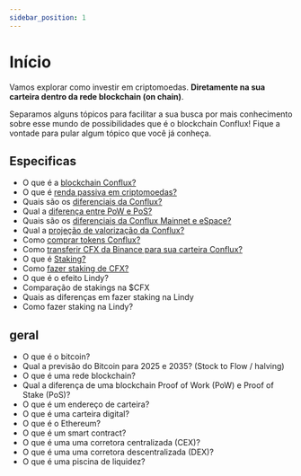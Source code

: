 ```yaml
---
sidebar_position: 1
---
```


# Início

Vamos explorar como investir em criptomoedas. 
**Diretamente na sua carteira dentro da rede blockchain (on chain)**.

Separamos alguns tópicos para facilitar a sua busca por mais conhecimento sobre esse mundo de possibilidades que é o 
blockchain Conflux! Fique a vontade para pular algum tópico que você já conheça.

## Especificas
- O que é a [blockchain Conflux?](/docs/tutorial-basics/o-que-e-a-blockchain-conflux)
- O que é [renda passiva em criptomoedas?](/docs/tutorial-basics/o-que-renda-passiva-em-criptomoedas)
- Quais são os [diferenciais da Conflux?](/docs/tutorial-basics/diferenciais-conflux)
- Qual a [diferença entre PoW e PoS?](/docs/tutorial-basics/diferenca-entre-pow-e-pos)
- Quais são os [diferenciais da Conflux Mainnet e eSpace?](/docs/tutorial-basics/diferencas-conflux-mainnet-espace)
- Qual a [projeção de valorização da Conflux?](/docs/tutorial-basics/qual-a-projecao-de-valorizacao-da-conflux)
- Como [comprar tokens Conflux?](/docs/tutorial-basics/como-comprar-cfx) 
- Como [transferir CFX da Binance para sua carteira Conflux?](/docs/tutorial-basics/como-transferir-cfx)
- O que é [Staking?](/docs/tutorial-basics/o-que-e-staking)
- Como [fazer staking de CFX?](/docs/tutorial-basics/como-fazer-staking-cfx)
- O que é o efeito Lindy? 
- Comparação de stakings na $CFX
- Quais as diferenças em fazer staking na Lindy
- Como fazer staking na Lindy?


## geral


- O que é o bitcoin?
- Qual a previsão do Bitcoin para 2025 e 2035?
(Stock to Flow / halving)
- O que é uma rede blockchain?
- Qual a diferença de uma blockchain Proof of Work (PoW) e Proof of Stake (PoS)?
- O que é um endereço de carteira?
- O que é uma carteira digital?
- O que é o Ethereum?
- O que é um smart contract?
- O que é uma uma corretora centralizada (CEX)?
- O que é uma uma corretora descentralizada (DEX)?
- O que é uma piscina de liquidez?